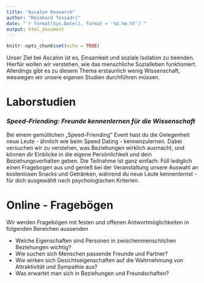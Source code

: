 ---
title: "Ascalon Research"
author: "Reinhard Tessadri"
date: "`r format(Sys.Date(), format = '%d.%m.%Y')`"
output: html_document
---

```{r setup, include=FALSE}
knitr::opts_chunk$set(echo = TRUE)
```

Unser Ziel bei Ascalon ist es, Einsamkeit und soziale Isolation zu beenden. Hierfür wollen wir verstehen, wie das menschliche Sozialleben funktioniert. Allerdings gibt es zu diesem Thema erstaunlich wenig Wissenschaft, weswegen wir unsere eigenen Studien durchführen müssen.

# Laborstudien

### *Speed-Friending: Freunde kennenlernen für die Wissenschaft*

Bei einem gemütlichen „Speed-Friending" Event hast du die Gelegenheit neue Leute - ähnlich wie beim Speed Dating - kennenzulernen. Dabei versuchen wir zu verstehen, was Beziehungen wirklich ausmacht, und können dir Einblicke in die eigene Persönlichkeit und dein Beziehungsverhalten geben. Die Teilnahme ist ganz einfach: Füll lediglich einen Fragebogen aus und genieß bei der Veranstaltung unsere Auswahl an kostenlosen Snacks und Getränken, während du neue Leute kennenlernst - für dich ausgewählt nach psychologischen Kriterien.

# Online - Fragebögen

Wir werden Fragebögen mit festen und offenen Antwortmöglichkeiten in folgenden Bereichen aussenden

-   Welche Eigenschaften sind Personen in zwischenmenschlichen Beziehungen wichtig?
-   Wie suchen sich Menschen passende Freunde und Partner?
-   Wie wirken sich Gesichtseigenschaften auf die Wahrnehmung von Attraktivität und Sympathie aus?
-   Was erwartet man sich in Beziehungen und Freundschaften?
